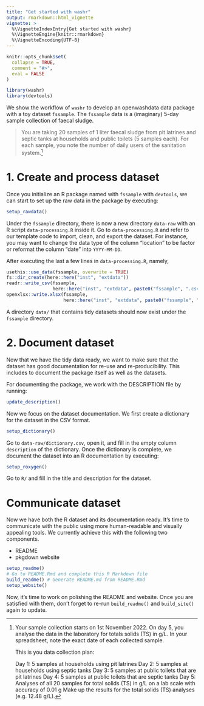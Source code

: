 ```yaml
---
title: "Get started with washr"
output: rmarkdown::html_vignette
vignette: >
  %\VignetteIndexEntry{Get started with washr}
  %\VignetteEngine{knitr::rmarkdown}
  %\VignetteEncoding{UTF-8}
---
```


```r
knitr::opts_chunk$set(
  collapse = TRUE,
  comment = "#>",
  eval = FALSE
)
```

```r
library(washr)
library(devtools)
```

We show the workflow of `washr` to develop an openwashdata data package with a toy dataset `fssample`. The `fssample` data is a (imaginary) 5-day sample collection of faecal sludge.

> You are taking 20 samples of 1 liter faecal sludge from pit latrines and septic tanks at households and public toilets (5 samples each). For each sample, you note the number of daily users of the sanitation system.[^1]

[^1]: Your sample collection starts on 1st November 2022. On day 5, you analyse the data in the laboratory for totals solids (TS) in g/L. In your spreadsheet, note the exact date of each collected sample.

    This is you data collection plan:

    Day 1: 5 samples at households using pit latrines Day 2: 5 samples at households using septic tanks Day 3: 5 samples at public toilets that are pit latrines Day 4: 5 samples at public toilets that are septic tanks Day 5: Analyses of all 20 samples for total solids (TS) in g/L on a lab scale with accuracy of 0.01 g Make up the results for the total solids (TS) analyses (e.g. 12.48 g/L).

# 1. Create and process dataset

Once you initialize an R package named with `fssample` with `devtools`, we can start to set up the raw data in the package by executing:

```r
setup_rawdata()
```

Under the `fssample` directory, there is now a new directory `data-raw` with an R script `data-processing.R` inside it. Go to `data-processing.R` and refer to our template code to import, clean, and export the dataset. For instance, you may want to change the data type of the column "location" to be factor or reformat the column "date" into `YYYY-MM-DD`.

After executing the last a few lines in `data-processing.R`, namely,

```r
usethis::use_data(fssample, overwrite = TRUE)
fs::dir_create(here::here("inst", "extdata"))
readr::write_csv(fssample,
                 here::here("inst", "extdata", paste0("fssample", ".csv")))
openxlsx::write.xlsx(fssample,
                     here::here("inst", "extdata", paste0("fssample", ".xlsx")))
```

A directory `data/` that contains tidy datasets should now exist under the `fssample` directory.

# 2. Document dataset

Now that we have the tidy data ready, we want to make sure that the dataset has good documentation for re-use and re-producibility. This includes to document the package itself as well as the datasets.

For documenting the package, we work with the DESCRIPTION file by running:

```r
update_description()
```

Now we focus on the dataset documentation. We first create a dictionary for the dataset in the CSV format.

```r
setup_dictionary()
```

Go to `data-raw/dictionary.csv`, open it, and fill in the empty column `description` of the dictionary. Once the dictionary is complete, we document the dataset into an R documentation by executing:

```r
setup_roxygen()
```

Go to `R/` and fill in the title and description for the dataset.

# Communicate dataset

Now we have both the R dataset and its documentation ready. It's time to communicate with the public using more human-readable and visually appealing tools. We currently achieve this with the following two components.

-   README
-   pkgdown website

```r
setup_readme()
# Go to README.Rmd and complete this R Markdown file
build_readme() # Generate README.md from README.Rmd
setup_website()
```

Now, it's time to work on polishing the README and website. Once you are satisfied with them, don't forget to re-run `build_readme()` and `build_site()` again to update.

